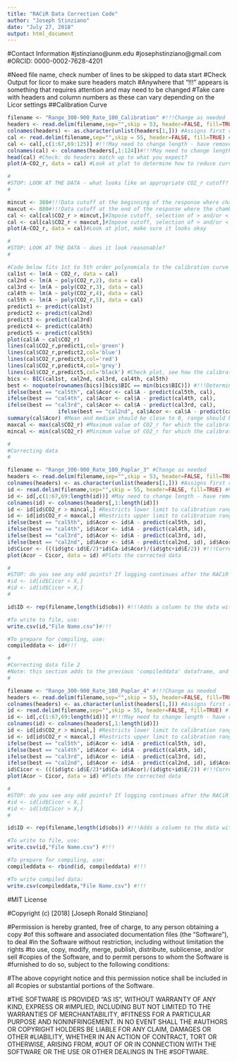 ---
title: "RACiR Data Correction Code"
author: "Joseph Stinziano"
date: "July 27, 2018"
output: html_document
---
#Contact Information
#jstinziano@unm.edu
#josephstinziano@gmail.com
#ORCID: 0000-0002-7628-4201

#Need file name, check number of lines to be skipped to data start
#Check Output for licor to make sure headers match
#Anywhere that "!!!" appears is something that requires attention and may need to be changed
#Take care with headers and column numbers as these can vary depending on the Licor settings
##Calibration Curve
```{r}
filename <- "Range_300-900_Rate_100_Calibration" #!!!Change as needed
headers <- read.delim(filename,sep="",skip = 53, header=FALSE, fill=TRUE) #!!!May need to change skip for the licor, skip until headers
colnames(headers) <- as.character(unlist(headers[1,])) #Assigns first row as column names
cal <- read.delim(filename,sep="",skip = 55, header=FALSE, fill=TRUE) #!!!Read in the calibration file
cal <- cal[,c(1:67,69:125)] #!!!May need to change length - have removed a coloumn associated with leaf type
colnames(cal) <- colnames(headers[,1:124])#!!!May need to change length in accordance with previous step
head(cal) #Check: do headers match up to what you expect?
plot(A~CO2_r, data = cal) #Look at plot to determine how to reduce curve

#
#STOP: LOOK AT THE DATA - what looks like an appropriate CO2_r cutoff?
#

mincut <- 380#!!!Data cutoff at the beginning of the response where chamber mixing is unpredictable
maxcut <- 880#!!!Data cutoff at the end of the response where the chamber mixing may not be predictable/CO2 ramp finished
cal <- cal[cal$CO2_r > mincut,]#Impose cutoff, selection of > and/or < depends on curve direction, range, and duration
cal <- cal[cal$CO2_r < maxcut,]#Impose cutoff, selection of > and/or < depends on curve direction, range, and duration
plot(A~CO2_r, data = cal)#Look at plot, make sure it looks okay

#
#STOP: LOOK AT THE DATA - does it look reasonable?
#

#Code below fits 1st to 5th order polynomials to the calibration curve and selects the best one according to Bayesian Information Criterion (BIC)
cal1st <- lm(A ~ CO2_r, data = cal)
cal2nd <- lm(A ~ poly(CO2_r,2), data = cal)
cal3rd <- lm(A ~ poly(CO2_r,3), data = cal)
cal4th <- lm(A ~ poly(CO2_r,4), data = cal)
cal5th <- lm(A ~ poly(CO2_r,5), data = cal)
predict1 <- predict(cal1st)
predict2 <- predict(cal2nd)
predict3 <- predict(cal3rd)
predict4 <- predict(cal4th)
predict5 <- predict(cal5th)
plot(cal$A ~ cal$CO2_r)
lines(cal$CO2_r,predict1,col='green')
lines(cal$CO2_r,predict2,col='blue')
lines(cal$CO2_r,predict3,col='red')
lines(cal$CO2_r,predict4,col='grey')
lines(cal$CO2_r,predict5,col='black') #Check plot, see how the calibration curves fit the data
bics <- BIC(cal1st, cal2nd, cal3rd, cal4th, cal5th)
best <- noquote(rownames(bics)[bics$BIC == min(bics$BIC)]) #!!!Determines the best model using BIC, can switch easily to AIC if desired
ifelse(best == "cal5th", cal$Acor <- cal$A - predict(cal5th, cal),
ifelse(best == "cal4th", cal$Acor <- cal$A - predict(cal4th, cal),
ifelse(best == "cal3rd", cal$Acor <- cal$A - predict(cal3rd, cal), 
                ifelse(best == "cal2nd", cal$Acor <- cal$A - predict(cal2nd, cal), cal$Acor <- cal$A - predict(cal1st, cal))))) #Corrects A in the calibration curve. In this case the best fit is the 2nd order polynomial
summary(cal$Acor) #Mean and median should be close to 0, range should be small, if not, there could be an issue
maxcal <- max(cal$CO2_r) #Maximum value of CO2_r for which the calibration is valid
mincal <- min(cal$CO2_r) #Minimum value of CO2_r for which the calibration is valid

#
#Correcting data
#

filename <- "Range_300-900_Rate_100_Poplar_3" #Change as needed
headers <- read.delim(filename,sep="",skip = 53, header=FALSE, fill=TRUE) #May need to change skip for the licor, skip until headers
colnames(headers) <- as.character(unlist(headers[1,])) #Assigns first row as column names
id <- read.delim(filename,sep="",skip = 55, header=FALSE, fill=TRUE) #Read in data file
id <- id[,c(1:67,69:length(id))] #May need to change length - have removed a coloumn associated with leaf type
colnames(id) <- colnames(headers[,1:length(id)])
id <- id[id$CO2_r > mincal,] #Restricts lower limit to calibration range
id <- id[id$CO2_r < maxcal,] #Restricts upper limit to calibration range
ifelse(best == "cal5th", id$Acor <- id$A - predict(cal5th, id), 
ifelse(best == "cal4th", id$Acor <- id$A - predict(cal4th, id), 
ifelse(best == "cal3rd", id$Acor <- id$A - predict(cal3rd, id), 
ifelse(best == "cal2nd", id$Acor <- id$A - predict(cal2nd, id), id$Acor <- id$A - predict(cal1st, id))))) #Corrects A
id$Cicor <- (((id$gtc-id$E/2)*id$Ca-id$Acor)/(id$gtc+id$E/2)) #!!!Corrects Ci
plot(Acor ~ Cicor, data = id) #Plots the corrected data

#
#STOP: do you see any odd points? If logging continues after the RACiR ramp, data may need to be further removed off the end. Use one of the lines below to do this, depending on the directionality of the RACiR.
#id <- id[id$Cicor < X,]
#id <- id[id$Cicor > X,]
#

id$ID <- rep(filename,length(id$obs)) #!!!Adds a column to the data with the file name

#To write to file, use:
write.csv(id,"File Name.csv")#!!!

#To prepare for compiling, use:
compileddata <- id#!!!

#
#Correcting data file 2
#Note: this section adds to the previous 'compileddata' dataframe, and is thus suitable for copy-paste expansion of the code for many RACiRs 
#

filename <- "Range_300-900_Rate_100_Poplar_4" #!!!Change as needed
headers <- read.delim(filename,sep="",skip = 53, header=FALSE, fill=TRUE) #!!!May need to change skip for the licor, skip until headers
colnames(headers) <- as.character(unlist(headers[1,])) #Assigns first row as column names
id <- read.delim(filename,sep="",skip = 55, header=FALSE, fill=TRUE) #!!!Read in data file
id <- id[,c(1:67,69:length(id))] #!!!May need to change length - have removed a coloumn associated with leaf type
colnames(id) <- colnames(headers[,1:length(id)])
id <- id[id$CO2_r > mincal,] #Restricts lower limit to calibration range
id <- id[id$CO2_r < maxcal,] #Restricts upper limit to calibration range
ifelse(best == "cal5th", id$Acor <- id$A - predict(cal5th, id), 
ifelse(best == "cal4th", id$Acor <- id$A - predict(cal4th, id), 
ifelse(best == "cal3rd", id$Acor <- id$A - predict(cal3rd, id), 
ifelse(best == "cal2nd", id$Acor <- id$A - predict(cal2nd, id), id$Acor <- id$A - predict(cal1st, id))))) #Corrects A
id$Cicor <- (((id$gtc-id$E/2)*id$Ca-id$Acor)/(id$gtc+id$E/2)) #!!!Corrects Ci
plot(Acor ~ Cicor, data = id) #Plots the corrected data

#
#STOP: do you see any odd points? If logging continues after the RACiR ramp, data may need to be further removed off the end. Use one of the lines below to do this, depending on the directionality of the RACiR.
#id <- id[id$Cicor < X,]
#id <- id[id$Cicor > X,]
#

id$ID <- rep(filename,length(id$obs)) #!!!Adds a column to the data with the file name

#To write to file, use:
write.csv(id,"File Name.csv") #!!!

#To prepare for compiling, use:
compileddata <- rbind(id, compileddata) #!!!

#To write compiled data:
write.csv(compileddata,"File Name.csv") #!!!
```

#MIT License

#Copyright (c) [2018] [Joseph Ronald Stinziano]

#Permission is hereby granted, free of charge, to any person obtaining a copy
#of this software and associated documentation files (the "Software"), to deal
#in the Software without restriction, including without limitation the rights
#to use, copy, modify, merge, publish, distribute, sublicense, and/or sell
#copies of the Software, and to permit persons to whom the Software is
#furnished to do so, subject to the following conditions:

#The above copyright notice and this permission notice shall be included in all
#copies or substantial portions of the Software.

#THE SOFTWARE IS PROVIDED "AS IS", WITHOUT WARRANTY OF ANY KIND, EXPRESS OR
#IMPLIED, INCLUDING BUT NOT LIMITED TO THE WARRANTIES OF MERCHANTABILITY,
#FITNESS FOR A PARTICULAR PURPOSE AND NONINFRINGEMENT. IN NO EVENT SHALL THE
#AUTHORS OR COPYRIGHT HOLDERS BE LIABLE FOR ANY CLAIM, DAMAGES OR OTHER
#LIABILITY, WHETHER IN AN ACTION OF CONTRACT, TORT OR OTHERWISE, ARISING FROM,
#OUT OF OR IN CONNECTION WITH THE SOFTWARE OR THE USE OR OTHER DEALINGS IN THE
#SOFTWARE.